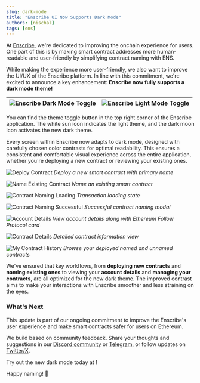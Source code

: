 ```yaml
---
slug: dark-mode
title: "Enscribe UI Now Supports Dark Mode"
authors: [nischal]
tags: [ens]
---
```



At [Enscribe](https://app.enscribe.xyz), we're dedicated to improving the onchain experience for users. One part of this is by making smart contract addresses more human-readable and user-friendly by simplifying contract naming with ENS. 

While making the experience more user-friendly, we also want to improve the UI/UX of the Enscribe platform. In line with this commitment, we're excited to announce a key enhancement: **Enscribe now fully supports a dark mode theme!**

| ![Enscribe Dark Mode Toggle](light.png) | ![Enscribe Light Mode Toggle](dark.png) |
|:---:|:---:|

You can find the theme toggle button in the top right corner of the Enscribe application. The white sun icon indicates the light theme, and the dark moon icon activates the new dark theme.

Every screen within Enscribe now adapts to dark mode, designed with carefully chosen color contrasts for optimal readability. This ensures a consistent and comfortable visual experience across the entire application, whether you're deploying a new contract or reviewing your existing ones.

![Deploy Contract](deploy.png)
*Deploy a new smart contract with primary name*

![Name Existing Contract](name-existing.png)
*Name an existing smart contract*

![Contract Naming Loading](tx-loading.png)
*Transaction loading state*

![Contract Naming Successful](tx-success.png)
*Successful contract naming modal*

![Account Details](account.png)
*View account details along with Ethereum Follow Protocol card*

![Contract Details](contract.png)
*Detailed contract information view*

![My Contract History](history.png)
*Browse your deployed named and unnamed contracts*

We've ensured that key workflows, from **deploying new contracts** and **naming existing ones** to viewing your **account details** and **managing your contracts**, are all optimized for the new dark theme. The improved contrast aims to make your interactions with Enscribe smoother and less straining on the eyes.

### What's Next

This update is part of our ongoing commitment to improve the Enscribe's user experience and make smart contracts safer for users on Ethereum.

We build based on community feedback. Share your thoughts and suggestions in our [Discord community](https://discord.gg/8QUMMdS5GY) or [Telegram](https://t.me/enscribers), or follow updates on [Twitter/X](https://x.com/enscribe_).

Try out the new dark mode today at <AppUrl/>!

Happy naming! 🚀